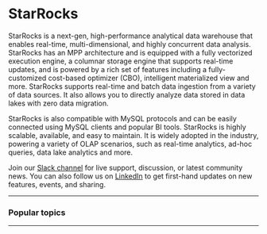 # StarRocks


StarRocks is a next-gen, high-performance analytical data warehouse that enables real-time, multi-dimensional, and highly concurrent data analysis. StarRocks has an MPP architecture and is equipped with a fully vectorized execution engine, a columnar storage engine that supports real-time updates, and is powered by a rich set of features including a fully-customized cost-based optimizer (CBO), intelligent materialized view and more. StarRocks supports real-time and batch data ingestion from a variety of data sources. It also allows you to directly analyze data stored in data lakes with zero data migration.

StarRocks is also compatible with MySQL protocols and can be easily connected using MySQL clients and popular BI tools. StarRocks is highly scalable, available, and easy to maintain. It is widely adopted in the industry, powering a variety of OLAP scenarios, such as real-time analytics, ad-hoc queries, data lake analytics and more.

Join our [Slack channel](https://join.slack.com/t/starrocks/shared_invite/zt-z5zxqr0k-U5lrTVlgypRIV8RbnCIAzg) for live support, discussion, or latest community news. You can also follow us on [LinkedIn](https://www.linkedin.com/company/starrocks) to get first-hand updates on new features, events, and sharing.

---

### Popular topics

<FeatureList />

---

